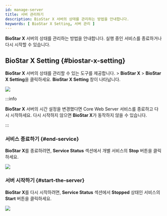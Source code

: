 ```yaml
---
id: manage-server
title: 서버 관리하기
description: BioStar X 서버의 상태를 관리하는 방법을 안내합니다.
keywords: [ BioStar X Setting, 서버 관리 ]
---
```


**BioStar X** 서버의 상태를 관리하는 방법을 안내합니다. 실행 중인 서비스를 종료하거나 다시 시작할 수 있습니다.

## BioStar X Setting {#biostar-x-setting}

**BioStar X** 서버의 상태를 관리할 수 있는 도구를 제공합니다. <Start/> > **BioStar X** > **BioStar X Setting**을 클릭하세요. **BioStar X Setting** 창이 나타납니다.

<Image src='/img/common/biostar-setting-window.png' alone />

:::info

**BioStar X** 서버의 시간 설정을 변경했다면 Core Web Server 서비스를 종료하고 다시 시작하세요. 다시 시작하지 않으면 **BioStar X**가 동작하지 않을 수 있습니다.

:::

### 서비스 종료하기 {#end-service}

**BioStar X**를 종료하려면, **Service Status** 섹션에서 개별 서비스의 **Stop** 버튼을 클릭하세요.

<Image src='/img/common/biostar-setting-stop.png' alone />

### 서버 시작하기 {#start-the-server}

**BioStar X**를 다시 시작하려면, **Service Status** 섹션에서 **Stopped** 상태인 서비스의 **Start** 버튼을 클릭하세요.

<Image src='/img/common/biostar-setting-start.png' alone />